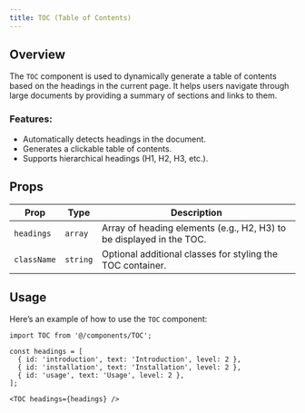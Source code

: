 ```yaml
---
title: TOC (Table of Contents) 
---
```


## Overview

The `TOC` component is used to dynamically generate a table of contents based on the headings in the current page. It helps users navigate through large documents by providing a summary of sections and links to them.

### Features:
- Automatically detects headings in the document.
- Generates a clickable table of contents.
- Supports hierarchical headings (H1, H2, H3, etc.).

## Props

| Prop        | Type       | Description                                                         |
| ----------- | ---------- | ------------------------------------------------------------------- |
| `headings`  | `array`    | Array of heading elements (e.g., H2, H3) to be displayed in the TOC. |
| `className` | `string`   | Optional additional classes for styling the TOC container.           |

## Usage

Here’s an example of how to use the `TOC` component:

```tsx
import TOC from '@/components/TOC';

const headings = [
  { id: 'introduction', text: 'Introduction', level: 2 },
  { id: 'installation', text: 'Installation', level: 2 },
  { id: 'usage', text: 'Usage', level: 2 },
];

<TOC headings={headings} />

